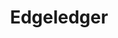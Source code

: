---
title: "Edgeledger"
date:
image: ./project-images/edgeledger.png
tools: ['Typescript', 'HTML', 'CSS']
positives:
- "positive one"
- "positive two"
negatives:
- "negative one"
- "negative two"
description: ""
notes:
- "note one"
- "note two"
repoUrl: "https://a-single-crouton.github.io"
demoUrl: "https://a-single-crouton.github.io"
---